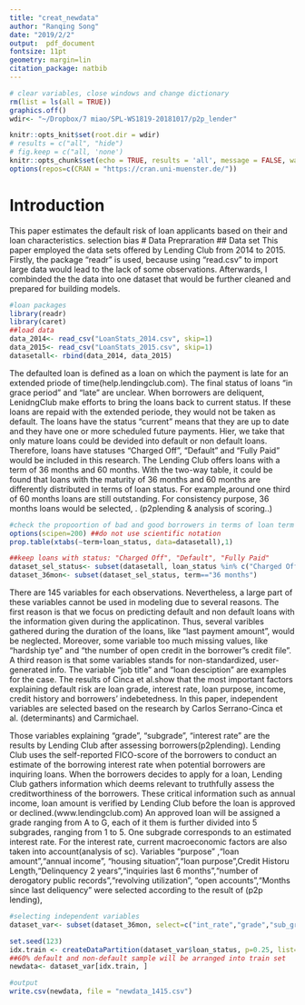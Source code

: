 ```yaml
---
title: "creat_newdata"
author: "Ranqing Song"
date: "2019/2/2"
output:  pdf_document
fontsize: 11pt
geometry: margin=lin
citation_package: natbib
---
```

```r
# clear variables, close windows and change dictionary
rm(list = ls(all = TRUE))
graphics.off()
wdir<- "~/Dropbox/7 miao/SPL-WS1819-20181017/p2p_lender"

knitr::opts_knit$set(root.dir = wdir)
# results = c("all", "hide")
# fig.keep = c("all, 'none')
knitr::opts_chunk$set(echo = TRUE, results = 'all', message = FALSE, warning = FALSE, fig.keep = 'none', cache = FALSE, cache.lazy = FALSE)
options(repos=c(CRAN = "https://cran.uni-muenster.de/"))
```
# Introduction
This paper estimates the default risk of loan applicants based on their and loan characteristics. selection bias
# Data Prepraration
## Data set 
This paper employed the data sets offered by Lending Club from 2014 to 2015. Firstly, the package "readr" is used, because using "read.csv" to import large data would lead to the lack of some observations. Afterwards, I combinded the the data into one dataset that would be further cleaned and prepared for building models.
```r
#loan packages
library(readr)
library(caret)
##load data
data_2014<- read_csv("LoanStats_2014.csv", skip=1)
data_2015<- read_csv("LoanStats_2015.csv", skip=1)
datasetall<- rbind(data_2014, data_2015)

```
The defaulted loan is defined as a loan on which the payment is late for an extended priode of time(help.lendingclub.com). The final status of loans "in grace period" and "late" are unclear. When borrowers are deliquent, LenidngClub make efforts to bring the loans back to current status. If these loans are repaid with the extended periode, they would not be taken as default. The loans have the status "current" means that they are up to date and they have one or more scheduled future payments. Hier, we take that only mature loans could be devided into default or non default loans. Therefore, loans have statuses  "Charged Off", "Default" and "Fully Paid" would be included in this research. 
The Lending Club offers loans with a term of 36 months and 60 months. With the two-way table, it could be found that loans with the maturity of 36 months and 60 months are differently distributed in terms of loan status. For example,around one third of 60 months loans are still outstanding. For consistency purpose, 36 months loans would be selected, . (p2plending & analysis of scoring..) 
```r
#check the propoortion of bad and good borrowers in terms of loan term
options(scipen=200) ##do not use scientific notation
prop.table(xtabs(~term+loan_status, data=datasetall),1) 

##keep loans with status: "Charged Off", "Default", "Fully Paid"
dataset_sel_status<- subset(datasetall, loan_status %in% c("Charged Off", "Default", "Fully Paid"))
dataset_36mon<- subset(dataset_sel_status, term=="36 months")
```
There are 145 variables for each observations. Nevertheless, a large part of these variables cannot be used in modeling due to several reasons. The first reason is that we focus on predicting default and non default loans with the information given during the applicatinon. Thus, several varibles gathered during the duration of the loans, like "last payment amount", would be neglected. Moreover, some variable too much missing values, like "hardship tye" and "the number of open credit in the borrower"s credit file". A third reason is that some variables stands for non-standardized, user-generated info. The variable "job title" and "loan desciption" are examples for the case. The results of Cinca et al.show that the most important factors explaining default risk are loan grade, interest rate, loan purpose, income, credit history and borrowers' indebetedness. In this paper, independent variables are selected based on the research by Carlos Serrano-Cinca et al. (determinants) and Carmichael.  

Those variables explaining "grade", "subgrade", "interest rate" are the results by Lending Club after assessing borrowers(p2plending). Lending Club uses the self-reported FICO-score of the borrowers to conduct an estimate of the borrowing interest rate when potential borrowers are inquiring loans. When the borrowers decides to apply for a loan, Lending Club gathers information which deems relevant to truthfully assess the creditworthiness of the borrowers. These critical information such as annual income, loan amount is verified by Lending Club before the loan is approved or declined.(www.lendingclub.com) An approved loan will be assigned a grade ranging from A to G, each of it them is further divided into 5 subgrades, ranging from 1 to 5. One subgrade corresponds to an estimated interest rate. For the interest rate, current macroeconomic factors are also taken into account(analysis of sc).
Variables "purpose" ,"loan amount","annual income", "housing situation","loan purpose",Credit Historu Length,"Delinquency 2 years","inquiries last 6 months","number of derogatory public records","revolving utilization", "open accounts","Months since last deliquency" were selected according to the result of (p2p lending), 

```r
#selecting independent variables
dataset_var<- subset(dataset_36mon, select=c("int_rate","grade","sub_grade","home_ownership","annual_inc","delinq_2yrs","dti","inq_last_6mths","loan_status","loan_amnt","mths_since_last_delinq","open_acc","pub_rec","purpose","revol_util","installment","earliest_cr_line","issue_d"))

set.seed(123)
idx.train <- createDataPartition(dataset_var$loan_status, p=0.25, list=FALSE)
##60% default and non-default sample will be arranged into train set
newdata<- dataset_var[idx.train, ]  

#output
write.csv(newdata, file = "newdata_1415.csv")
```


